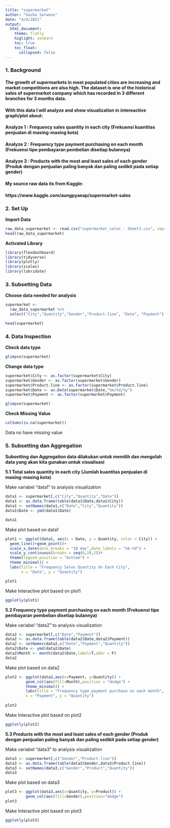 ---
title: "supermarket"
author: "Gasha Sarwono"
date: "4/4/2021"
output: 
  html_document:
    theme: flatly
    higlight: zenburn
    toc: true
    toc_float:
      collapsed: false
---

### 1. Background

#### The growth of supermarkets in most populated cities are increasing and market competitions are also high. The dataset is one of the historical sales of supermarket company which has recorded in 3 different branches for 3 months data.

#### With this data I will analyze and show visualization in intereactive graph/plot about:

#### Analyze 1 : Frequency sales quantity in each city (Frekuensi kuantitas penjualan di masing-masing kota)

#### Analyze 2 : Frequency type payment purchasing on each month (Frekuensi tipe pembayaran pembelian disetiap bulannya)

#### Analyze 3 : Products with the most and least sales of each gender (Produk dengan penjualan paling banyak dan paling sedikit pada setiap gender)

#### My source raw data its from Kaggle:

#### https://www.kaggle.com/aungpyaeap/supermarket-sales


### 2. Set Up
**Import Data**
```{r}
raw_data_supermarket <- read.csv("supermarket_sales - Sheet1.csv", sep=",")
head(raw_data_supermarket)
```

**Activated Library**
```{r message=FALSE, warning=FALSE}
library(flexdashboard)
library(tidyverse)
library(plotly)
library(scales)
library(lubridate)
```


### 3. Subsetting Data
**Choose data needed for analysis**
```{r}
supermarket <- 
  raw_data_supermarket %>% 
  select("City","Quantity","Gender","Product.line", "Date", "Payment")

head(supermarket)
```

### 4. Data InspectIon
**Check data type**
```{r}
glimpse(supermarket)
```

**Change data type**
```{r}
supermarket$City <- as.factor(supermarket$City)
supermarket$Gender <- as.factor(supermarket$Gender)
supermarket$Product.line <- as.factor(supermarket$Product.line)
supermarket$Date <- as.Date(supermarket$Date,"%m/%d/%y")
supermarket$Payment <- as.factor(supermarket$Payment)

glimpse(supermarket)
```

**Check Missing Value**
```{r}
colSums(is.na(supermarket))
```
Data no have missing value

### 5. Subsetting dan Aggregation

**Subsetting dan Aggregation data dilakukan untuk memilih dan mengolah data yang akan kita gunakan untuk visualisasi**


**5.1 Total sales quantity in each city (Jumlah kuantitas penjualan di masing-masing kota)**

Make variabel "data1" to analysis visualization
```{r}
data1 <- supermarket[,c("City","Quantity","Date")]
data1 <- as.data.frame(table(data1$Date,data1$City))
data1 <- setNames(data1,c("Date","City","Quantity"))
data1$Date <- ymd(data1$Date)

data1
```
Make plot based on data1
```{r}
plot1 <- ggplot(data1, aes(x = Date, y = Quantity, color = City)) +
  geom_line()+geom_point()+
  scale_x_date(date_breaks = "10 day",date_labels = "%b-%d") +
  scale_y_continuous(breaks = seq(0,20,2))+
  theme(legend.position = "bottom") +
  theme_minimal() +
  labs(title = "Frequency Sales Quantity On Each City",
       x = "Date", y = "Quantity")

plot1
```

Make Interactive plot based on plot1
```{r}
ggplotly(plot1)
```

**5.2 Frequency type payment purchasing on each month (Frekuensi tipe pembayaran pembelian disetiap bulannya)**

Make variabel "data2" to analysis visualization
```{r}
data2 <- supermarket[,c("Date","Payment")]
data2 <- as.data.frame(table(data2$Date,data2$Payment))
data2 <- setNames(data2,c("Date","Payment","Quantity"))
data2$Date <- ymd(data2$Date)
data2$Month <- month(data2$Date,label=T,abbr = F)
data2

```
Make plot based on data2
```{r}
plot2 <- ggplot(data2,aes(x=Payment, y=Quantity)) +
         geom_col(aes(fill=Month),position = "dodge") +
         theme_minimal() +
         labs(title = "Frequency type payment purchase on each month",
         x = "Payment", y = "Quantity")
  
plot2
```
Make Interactive plot based on plot2
```{r}
ggplotly(plot2)
```

**5.3 Products with the most and least sales of each gender (Produk dengan penjualan paling banyak dan paling sedikit pada setiap gender)**

Make variabel "data3" to analysis visualization
```{r}
data3 <- supermarket[,c("Gender","Product.line")]
data3 <- as.data.frame(table(data3$Gender,data3$Product.line))
data3 <- setNames(data3,c("Gender","Product","Quantity"))
data3
```
Make plot based on data3
```{r}
plot3 <- ggplot(data3,aes(x=Quantity, y=Product)) +
         geom_col(aes(fill=Gender),position="dodge")
plot3
```
Make Interactive plot based on plot3
```{r}
ggplotly(plot3)
```

